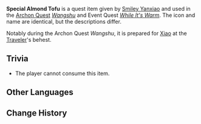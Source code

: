 {{Item Infobox
|id           = 100665
|image        = Item Almond Tofu.png
|type         = Quest Items
|description  = '''Wangshu:''' The signature dish of Smiley Yanxiao, the chef of Wangshu Inn. It has a sweet taste but also retains the bitterness of the almonds. Its refreshing taste and mild fragrance shall impress even the adepti.
'''While It's Warm:''' A newly-made serving of Almond Tofu. It looks very delicious indeed.
|source1      = Given during [[Wangshu]]
|source2      = Given during [[While It's Warm]] (Day1)
|source3      = Given during [[While It's Warm]] (Day 7)}}
'''Special Almond Tofu''' is a quest item given by [[Smiley Yanxiao]] and used in the [[Archon Quest]] ''[[Wangshu]]'' and Event Quest ''[[While It's Warm]]''. The icon and name are identical, but the descriptions differ.

Notably during the Archon Quest ''Wangshu'', it is prepared for [[Xiao]] at the [[Traveler]]'s behest.

==Trivia==
* The player cannot consume this item.
==Other Languages==
{{Other Languages
|default_hidden = 1
|en      = Special Almond Tofu
|zhs     = 特制杏仁豆腐
|zhs_rm  = Tèzhì Xìngrén Dòufu
|zht     = 特製杏仁豆腐
|zht_rm  = Tèzhì Xìngrén Dòufu
|ja      = 特製杏仁豆腐
|ja_rm   = Tokusei Annin Tofu
|ko      = 특제 행인 두부
|ko_rm   = Teukje Haeng'in Dubu
|es      = Tofu de almendras especial
|fr      = Tofu aux amandes spécial
|ru      = Особый миндальный тофу
|th      = Almond Tofu สูตรพิเศษ
|th_rm   = Almond Tofu Sut Phiset
|vi      = Đậu Hũ Hạnh Nhân Đặc Biệt
|de      = Spezialmandeltofu
|id      = Almond Tofu Spesial
|pt      = Tofu de Amêndoas Especial
|tr      = Özel Badem Tofusu
|it      = Tofu di mandorle speciale
}}

==Change History==
{{Change History|1.0}}